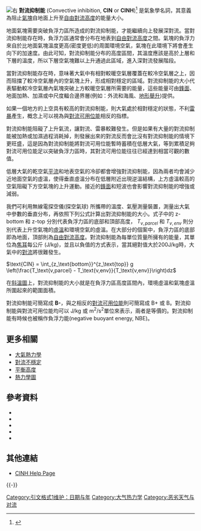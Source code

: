 [[File:B_and_LCL-LFC.jpg|右]]
'''對流抑制能''' (Convective inhibition, '''CIN''' or '''CINH''')<ref name="colby1984">{{cite journal|title=Convective Inhibition as a Predictor of Convection during AVE-SESAME II|author=Colby, Jr., Frank P.|journal=Mon. Wea. Rev.|issue=11|doi=10.1175/1520-0493(1984)112<2239:CIAAPO>2.0.CO;2|year=1984|volume=112|pages=2239–2252|bibcode=1984MWRv..112.2239C}}</ref> 是氣象學名詞，其意義為阻止[[氣塊|氣塊]]自地面上升至[[自由對流高度|自由對流高度]]的能量大小。

地面氣塊需要突破負浮力區所造成的對流抑制能，才能繼續向上發展深對流。當對流抑制能存在時，負浮力區通常會分布在地表到[[自由對流高度|自由對流高度]]之間。氣塊的負浮力來自於比地面氣塊溫度更高(密度更低)的周圍環境空氣，氣塊在此環境下將會產生向下的加速度。由此可知，對流抑制能分布的高度區間，其溫度應該是高於上層和下層的溫度，所以下層空氣塊難以上升通過此區域，進入深對流發展階段。

當對流抑制能存在時，意味著大氣中有相對較暖空氣層覆蓋在較冷空氣層之上，因而阻擋了較冷空氣層內的空氣塊上升，形成相對穩定的區域。對流抑制能的大小代表驅動較冷空氣層內氣塊突破上方較暖空氣層所需要的能量，這些能量可由[[鋒面|鋒面]]、地面加熱、加濕或中尺度輻合邊界層(例如：外流和海風、[[地形舉升|地形舉升]])提供。

如果一個地方的上空具有較高的對流抑制能，則大氣處於相對穩定的狀態，不利[[雷暴|雷暴]]產生，概念上可以視為與[[對流可用位能|對流可用位能]]相反的指標。

對流抑制能阻礙了上升氣流，讓對流、雷暴較難發生。但是如果有大量的對流抑制能被加熱或加濕過程消耗掉，則發展出來的對流反而會比沒有對流抑制能的情境下更旺盛，這是因為對流抑制能將對流可用位能暫時蓄積在低層大氣，等到累積足夠對流可用位能足以突破負浮力區時，其對流可用位能往往已經達到相當可觀的數值。{{Citation needed|date=February 2012}}

低層大氣的乾空氣[[平流|平流]]和地表空氣的冷卻都會增強對流抑制能，因為兩者均會減少近地面空氣的虛溫，使得垂直虛溫分布在低層附近出現逆溫結構，上方虛溫較高的空氣阻礙下方空氣塊的上升運動。接近的[[鋒面|鋒面]]和短波也會影響對流抑制能的增強或減弱。

我們可利用無線電探空儀(探空氣球) 所攜帶的溫度、氣壓測量裝置，測量出大氣中參數的垂直分布，再依照下列公式計算出對流抑制能的大小。式子中的 z-bottom 和 z-top 分別代表負浮力區的底部和頂部高度， <math>T_{v,parcel}</math> 和 <math>T_{v,env}</math> 則分別代表上升空氣塊的[[虛溫|虛溫]]和環境空氣的虛溫。在大部分的個案中，負浮力區的底部即為地面，頂部則為[[自由對流高度|自由對流高度]]。對流抑制能為每單位質量所擁有的能量，其單位為[[焦耳|焦耳]]每公斤 (J/kg)，並且以負值的方式表示，當其絕對值大於200J/kg時，大氣中的[[對流|對流]]將很難發生。

<math>\text{CIN} = \int_{z_\text{bottom}}^{z_\text{top}} g \left(\frac{T_\text{v,parcel} - T_\text{v,env}}{T_\text{v,env}}\right)dz</math>

在[[斜溫圖|斜溫圖]]上，對流抑制能的大小就是在負浮力區高度區間內，環境虛溫和氣塊虛溫所圍起來的範圍面積。

對流抑制能可簡寫成 '''B-'''，與之相反的[[對流可用位能|對流可用位能]]則可簡寫成 B+ 或 B。對流抑制能與對流可用位能均可以 J/kg 或 m<sup>2</sup>/s<sup>2 </sup>單位來表示，兩者是等價的。對流抑制能有時候也被稱作負浮力能(negative buoyant energy, NBE)。

== 更多相關 ==
* [[大氣熱力學|大氣熱力學]]
* [[對流不穩定|對流不穩定]]
* [[平衡高度|平衡高度]]
* [[熱力學圖|熱力學圖]]

== 參考資料 ==
{{reflist}}
* {{Cite web|url=http://www.weather.gov/glossary/index.php?letter=c|title=National Weather Service Glossary - C|accessdate=August 22, 2006|date=21 April 2005|archive-date=2012-05-08|archive-url=https://web.archive.org/web/20120508032107/http://www.weather.gov/glossary/index.php?letter=c|dead-url=no}}
* {{Cite web|url=http://www.theweatherprediction.com/habyhints/141/|title=Ingredients for Thunderstorms and Severe Thunderstorms|accessdate=August 22, 2006|date=February 28, 2004|last=Haby|first=Jeff|work=The Weather Prediction.Com|archive-date=2020-01-28|archive-url=https://web.archive.org/web/20200128013945/http://www.theweatherprediction.com/habyhints/141/|dead-url=no}}
* {{Cite web|url=http://meted.ucar.edu/mesoprim/cape/print.htm|title=Buoyancy and CAPE|accessdate=August 22, 2006|last=Bol|first=Alan|year=2002|work=Principles of Convection I|publisher=University Corporation for Atmospheric Research|archive-date=2006-12-09|archive-url=https://web.archive.org/web/20061209180954/http://meted.ucar.edu/mesoprim/cape/print.htm|dead-url=no}}
* {{Cite web|url=http://www.meted.ucar.edu/mesoprim/skewt/cin.htm|title=Skew-T Mastery|accessdate=April 24, 2007|publisher=University Corporation for Atmospheric Research|archive-date=2020-07-28|archive-url=https://web.archive.org/web/20200728125715/https://www.meted.ucar.edu/sign_in.php?go_back_to=%2Fmesoprim%2Fskewt%2Fcin.htm|dead-url=no}}
* {{Cite journal|title=Assessing the Vertical Distribution of Convective Available Potential Energy|url=http://ams.allenpress.com/perlserv/?request=res-loc&uri=urn%3Aap%3Apdf%3Adoi%3A10.1175%2F1520-0434%281998%29013%3C0870%3AATVDOC%3E2.0.CO%3B2|last=David O. Blanchard|date=September 1998|journal=Weather and Forecasting|issue=3|doi=10.1175/1520-0434(1998)013<0870:ATVDOC>2.0.CO;2|year=1998|volume=13|pages=870–877|bibcode=1998WtFor..13..870B|access-date=2017-02-19|archive-date=2020-07-28|archive-url=https://web.archive.org/web/20200728125715/https://ams-prod.literatumonline.com/perlserv/?request=res-loc&uri=urn%3Aap%3Apdf%3Adoi%3A10.1175%2F1520-0434%281998%29013%3C0870%3AATVDOC%3E2.0.CO%3B2&|dead-url=no}}

== 其他連結 ==
* [https://web.archive.org/web/20050626073901/http://twister.sbs.ohio-state.edu/helpdocs/cinh.html CINH Help Page]

{{-}}
{{氣象學資料與變數}}

[[Category:引文格式1维护：日期与年|Category:引文格式1维护：日期与年]]
[[Category:大气热力学|Category:大气热力学]]
[[Category:恶劣天气与对流|Category:恶劣天气与对流]]
